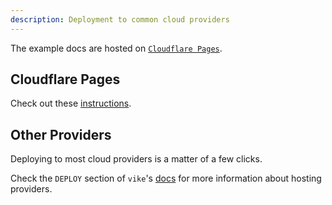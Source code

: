 ```yaml
---
description: Deployment to common cloud providers
---
```


The example docs are hosted on [`Cloudflare Pages`](https://pages.cloudflare.com/).

## Cloudflare Pages

Check out these [instructions](/deploy/cloudflare-pages).

## Other Providers

Deploying to most cloud providers is a matter of a few clicks.

Check the `DEPLOY` section of `vike`'s [docs](https://vike.dev/github-pages) for more information about hosting providers.
